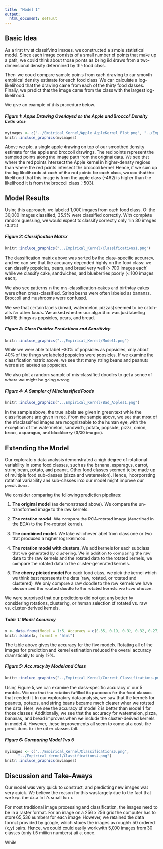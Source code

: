 ```yaml
---
title: "Model 1"
output:
  html_document: default
---
```


## Basic Idea

As a first try at classifying images, we constructed a simple statistical model. Since each image consists of a small number of points that make up a path, 
we could think about those points as being iid draws from a two-dimensional density
determined by the food class.

Then, we could compare sample points from each drawing to our smooth empirical density estimate for each food class. We can calculate a log-likelihood that the drawing came from each of the thirty food classes. Finally, we predict that the image came from the class with the largest log-likelihood.

We give an example of this procedure below. 

##### Figure 1: Apple Drawing Overlayed on the Apple and Broccoli Density Estimates
```r
myimages <- c("../Empirical_Kernel/Apple_AppleKernel_Plot.png", "../Empirical_Kernel/Apple_BroccoliKernel_Plot.png")
knitr::include_graphics(myimages)
```

Above we plot a single apple drawing on top of our smoothed density estimate for the apple and broccoli drawings. The red points represent the sampled points along the image path from the original data. We see that where the red points intersect the Apple kernel in higher-density regions than where the red points intersect the broccoli kernel. Hence, if we sum up the log likelihoods at each of the red points for each class, we see that the likelihood that this image is from the apple class (-462) is higher than the likelihood it is from the broccoli class (-503).

## Model Results

Using this approach, we labeled 1,000 imgaes from each food class. Of the 30,000 images classified, 35.5% were classified correctly. With complete random guessing, we would expect to classify correctly only 1 in 30 images (3.3%)

##### Figure 2: Classification Matrix

```r
knitr::include_graphics("../Empirical_Kernel/Classifications1.png")
```

The classification matrix above was sorted by the class-specific accuracy, and we can see that the accuracy depended highly on the food class: we can classify popsicles, pears, and bread very well (> 700 images each) while we classify cake, sandwiches, and blueberries poorly (< 100 images each).

We also see patterns in the mis-classification--cakes and birthday cakes were often cross-classified. String beans were often labeled as bananas. Broccoli and mushrooms were confused.

We see that certain labels (bread, watermelon, pizzas) seemed to be catch-alls for other foods. We asked whether our algorithm was just labeling MORE things as popsicles, pears, and bread.

##### Figure 3: Class Positive Predictions and Sensitivity

```r
knitr::include_graphics("../Empirical_Kernel/Model1.png")
```

While we were able to label ~80% of popsicles as popsicles, only about 40% of the things we labeled popsicles were popsicles. If we examine the classification matrix above, we see that many string beans and peanuts were also labeled as popsicles.

We also plot a random sample of mis-classified doodles to get a sence of where we might be going wrong.

##### Figure 4: A Sampler of Misclassified Foods
```r
knitr::include_graphics("../Empirical_Kernel/Bad_Apples1.png")
```

In the sample above, the true labels are given in green text while the classifications are given in red. From the sample above, we see that most of the misclassified images are recognizeable to the human eye, with the exception of the watermelon, sandwich, potato, popsicle, pizza, onion, bread, asparagus, and blackberry (9/30 images).

## Extending the Model

Our exploratory data analysis demonstrated a high degree of rotational variability in some food classes, such as the banana, asparagus, carrot, string bean, potato, and peanut. Other food classes seemed to be made up of multiple food sub-classes (pizza and watermelon). Hence, incorporating  rotatinal variability and sub-classes into our model might improve our predictions.

We consider comparing the following prediction pipelines:

1. **The original model** (as demonstrated above). 
We compare the un-transformed image to the raw kernels.

2. **The rotation model.** We compare the PCA-rotated image (described in the EDA) to the Pre-rotated kernels.

3. **The combined model.** We take whichever label from class one or two that produced a higher log likelihood.

4. **The rotation model with clusters.** 
We add kernels for each subclass that we generated by clustering. We in addition to comparing the raw data to the raw kernels and the rotated data to the rotated kernels, we compare the rotated data to the cluster-generated kernels. 

5. **The cherry picked model**
For each food class, we pick the kernel which we think best represents the data (raw, rotated, or rotated and clustered). We only compare a raw doodle to the raw kernels we have chosen and the rotated doodle to the rotated kernels we have chosen.

We were surprised that our predictions did not get any better by considering  rotations,  clustering, or human selection of rotated vs. raw vs. cluster-derived kernels. 


##### Table 1: Model Accuracy
```r
x <- data.frame(Model = 1:5, Accuracy = c(0.35, 0.19, 0.32, 0.32, 0.27))
knitr::kable(x, format = "html")
```

The table above gives the accuracy for the five models. Rotating all of the images for prediction and kernel estimation reduced the overall accuracy dramatically to only 19%. 

##### Figure 5: Accuracy by Model and Class
```r
knitr::include_graphics("../Empirical_Kernel/Correct_Classifications.png")
```

Using Figure 5, we can examine the class-specific accuracy of our 5 models. We see that the rotation fufilled its purposes for the food classes that needed it. In our exploratory data analysis, we saw that the kernels for peanuts, potatos, and string beans became much clearer when we rotated the data. Here, we see the accuracy of model 2 is better than model 1 for those classes. Additionally, we see that the accuracy for watermelon, pizza, bananas, and bread improves when we include the cluster-derived kernels in model 4. However, these improvements all seem to come at a cost--the predictions for the other classes fall.

##### Figure 6: Comparing Model 1 vs 5

```r
myimages <- c("../Empirical_Kernel/Classifications0.png",
	  "../Empirical_Kernel/Classifications4.png")
knitr::include_graphics(myimages)
```

## Discussion and Take-Aways

Our model was very quick to construct, and predicting new images was very quick. We believe the reason for this was largely due to the fact that we kept the data in it's small form. 

For most traditional image processing and classification, the images need to be in a raster format. For an image on a 256 x 256 grid the computer has to store 65,536 numbers for each image. However, we retained the data format provided by google, which stores the images as roughly 50 ordered (x,y) pairs. Hence, we could could easily work with 5,000 images from 30 classes (only 1.5 million numbers) all at once. 

While 
